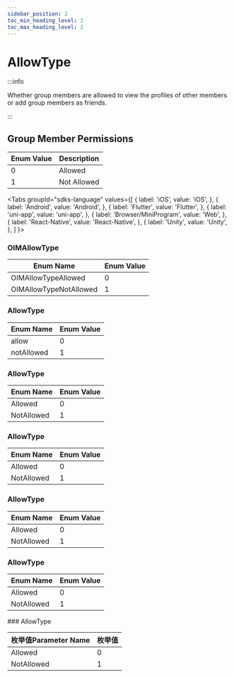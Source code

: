 ```yaml
---
sidebar_position: 2
toc_min_heading_level: 2
toc_max_heading_level: 2
---
```


# AllowType

:::info

Whether group members are allowed to view the profiles of other members or add group members as friends.

:::

## Group Member Permissions

| Enum Value | Description   |
| ---------- | ------------- |
| 0          | Allowed       |
| 1          | Not Allowed   |

<Tabs
groupId="sdks-language"
values={[
{ label: 'iOS', value: 'iOS', },
{ label: 'Android', value: 'Android', },
{ label: 'Flutter', value: 'Flutter', },
{ label: 'uni-app', value: 'uni-app', },
{ label: 'Browser/MiniProgram', value: 'Web', },
{ label: 'React-Native', value: 'React-Native', },
{ label: 'Unity', value: 'Unity', },
]
}>

<TabItem value="iOS">

### OIMAllowType

| Enum Name            | Enum Value |
| -------------------- | ---------- |
| OIMAllowTypeAllowed  | 0          |
| OIMAllowTypeNotAllowed | 1        |

</TabItem>

<TabItem value="Flutter">

### AllowType

| Enum Name    | Enum Value |
| ------------ | ---------- |
| allow        | 0          |
| notAllowed   | 1          |

</TabItem>

<TabItem value="Web">

### AllowType

| Enum Name    | Enum Value |
| ------------ | ---------- |
| Allowed      | 0          |
| NotAllowed   | 1          |

</TabItem>
<TabItem value="Android">

### AllowType

| Enum Name    | Enum Value |
| ------------ | ---------- |
| Allowed      | 0          |
| NotAllowed   | 1          |

</TabItem>

<TabItem value="uni-app">

### AllowType

| Enum Name    | Enum Value |
| ------------ | ---------- |
| Allowed      | 0          |
| NotAllowed   | 1          |

</TabItem>

<TabItem value="React-Native">

### AllowType

| Enum Name    | Enum Value |
| ------------ | ---------- |
| Allowed      | 0          |
| NotAllowed   | 1          |

</TabItem>

<TabItem value="Unity">
### AllowType

| 枚举值Parameter Name  | 枚举值 |
| ---------- | ------ |
| Allowed    | 0      |
| NotAllowed | 1      |

</TabItem>

</Tabs>